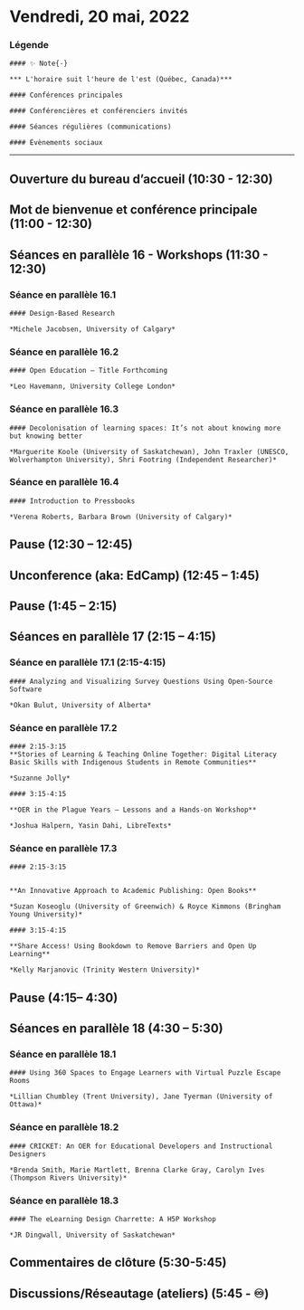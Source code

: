 # Vendredi, 20 mai, 2022 
### Légende {-}

```block

#### ✨ Note{-}

*** L'horaire suit l'heure de l'est (Québec, Canada)***
```

```block
#### Conférences principales

```

```block
#### Conférencières et conférenciers invités

```

```block
#### Séances régulières (communications)

```
```block
#### Évènements sociaux

```
--- 



## Ouverture du bureau d’accueil (10:30 - 12:30) {-}


## Mot de bienvenue et conférence principale (11:00 - 12:30) {-}


## Séances en parallèle 16 - Workshops (11:30 - 12:30) {-}


### Séance en parallèle  16.1 {-}

```block
#### Design-Based Research

*Michele Jacobsen, University of Calgary*
```

### Séance en parallèle 16.2 {-}

```block
#### Open Education – Title Forthcoming

*Leo Havemann, University College London*
```

### Séance en parallèle 16.3 {-}

```block
#### Decolonisation of learning spaces: It’s not about knowing more but knowing better

*Marguerite Koole (University of Saskatchewan), John Traxler (UNESCO, Wolverhampton University), Shri Footring (Independent Researcher)*
```

### Séance en parallèle 16.4 {-}

```block
#### Introduction to Pressbooks

*Verena Roberts, Barbara Brown (University of Calgary)*
```
## Pause (12:30 – 12:45) {-}

## Unconference (aka: EdCamp) (12:45 – 1:45) {-}
## Pause (1:45 – 2:15) {-}

## Séances en parallèle 17 (2:15 – 4:15) {-}
 
### Séance en parallèle 17.1 (2:15-4:15) {-}

```block
#### Analyzing and Visualizing Survey Questions Using Open-Source Software

*Okan Bulut, University of Alberta*
```

### Séance en parallèle 17.2  {-}


```block
#### 2:15-3:15
**Stories of Learning & Teaching Online Together: Digital Literacy Basic Skills with Indigenous Students in Remote Communities**

*Suzanne Jolly*
```
```block
#### 3:15-4:15

**OER in the Plague Years – Lessons and a Hands-on Workshop**

*Joshua Halpern, Yasin Dahi, LibreTexts*
```

### Séance en parallèle 17.3 {-}

```block
#### 2:15-3:15


**An Innovative Approach to Academic Publishing: Open Books**

*Suzan Koseoglu (University of Greenwich) & Royce Kimmons (Bringham Young University)*
```

```block
#### 3:15-4:15

**Share Access! Using Bookdown to Remove Barriers and Open Up Learning**

*Kelly Marjanovic (Trinity Western University)*
```





## Pause (4:15– 4:30) {-}




## Séances en parallèle 18 (4:30 – 5:30) {-}


### Séance en parallèle 18.1 {-}

```block
#### Using 360 Spaces to Engage Learners with Virtual Puzzle Escape Rooms

*Lillian Chumbley (Trent University), Jane Tyerman (University of Ottawa)*
```

### Séance en parallèle 18.2 {-}

```block
#### CRICKET: An OER for Educational Developers and Instructional Designers

*Brenda Smith, Marie Martlett, Brenna Clarke Gray, Carolyn Ives (Thompson Rivers University)*
```

### Séance en parallèle 18.3 {-}

```block
#### The eLearning Design Charrette: A H5P Workshop

*JR Dingwall, University of Saskatchewan*
```

## Commentaires de clôture (5:30-5:45) {-}


## Discussions/Réseautage (ateliers) (5:45 - ♾️) {-}

